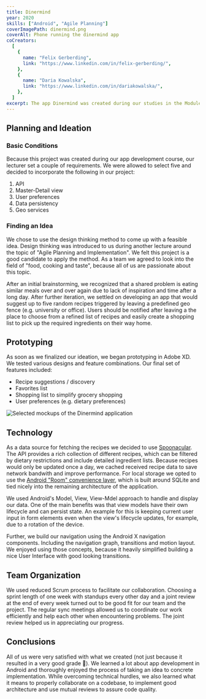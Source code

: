 ```yaml
---
title: Dinermind
year: 2020
skills: ["Android", "Agile Planning"]
coverImagePath: dinermind.png
coverAlt: Phone running the dinermind app
coCreators:
  [
    {
      name: "Felix Gerberding",
      link: "https://www.linkedin.com/in/felix-gerberding/",
    },
    {
      name: "Daria Kowalska",
      link: "https://www.linkedin.com/in/dariakowalska/",
    },
  ]
excerpt: The app Dinermind was created during our studies in the Module "App Development" and focuses on providing recipe suggestions after leaving a geo-fence (e.g. on the way home after work).
---
```


## Planning and Ideation

### Basic Conditions

Because this project was created during our app development course, our lecturer set a couple of requirements.
We were allowed to select five and decided to incorporate the following in our project:

1. API
1. Master-Detail view
1. User preferences
1. Data persistency
1. Geo services

### Finding an Idea

We chose to use the design thinking method to come up with a feasible idea.
Design thinking was introduced to us during another lecture around the topic of "Agile Planning and Implementation".
We felt this project is a good candidate to apply the method.
As a team we agreed to look into the field of "food, cooking and taste", because all of us are passionate about this topic.

After an initial brainstorming, we recognized that a shared problem is eating similar meals over and over again due to lack of inspiration and time after a long day.
After further iteration, we settled on developing an app that would suggest up to five random recipes triggered by leaving a predefined geo fence (e.g. university or office).
Users should be notified after leaving a the place to choose from a refined list of recipes and easily create a shopping list to pick up the required ingredients on their way home.

## Prototyping

As soon as we finalized our ideation, we began prototyping in Adobe XD.
We tested various designs and feature combinations.
Our final set of features included:

- Recipe suggestions / discovery
- Favorites list
- Shopping list to simplify grocery shopping
- User preferences (e.g. dietary preferences)

![Selected mockups of the Dinermind application](../../images/projects/dinermind_prototype_showcase.png)

## Technology

As a data source for fetching the recipes we decided to use [Spoonacular](https://spoonacular.com/food-api).
The API provides a rich collection of different recipes, which can be filtered by dietary restrictions and include detailed ingredient lists.
Because recipes would only be updated once a day, we cached received recipe data to save network bandwith and improve performance.
For local storage we opted to use the [Android "Room" convenience layer](https://developer.android.com/training/data-storage/room), which is built around SQLite and tied nicely into the remaining architecture of the application.

We used Android's Model, View, View-Mdel approach to handle and display our data.
One of the main benefits was that view models have their own lifecycle and can persist state.
An example for this is keeping current user input in form elements even when the view's lifecycle updates, for example, due to a rotation of the device.

Further, we build our navigation using the Android X navigation components.
Including the navigation graph, transitions and motion layout.
We enjoyed using those concepts, because it heavily simplified building a nice User Interface with good looking transitions.

## Team Organization

We used reduced Scrum process to facilitate our collaboration.
Choosing a sprint length of one week with standups every other day and a joint review at the end of every week turned out to be good fit for our team and the project.
The regular sync meetings allowed us to coordinate our work efficiently and help each other when encountering problems.
The joint review helped us in appreciating our progress.

## Conclusions

All of us were very satisfied with what we created (not just because it resulted in a very good grade 🥳).
We learned a lot about app development in Android and thoroughly enjoyed the process of taking an idea to concrete implementation.
While overcoming technical hurdles, we also learned what it means to properly collaborate on a codebase, to implement good architecture and use mutual reviews to assure code quality.
